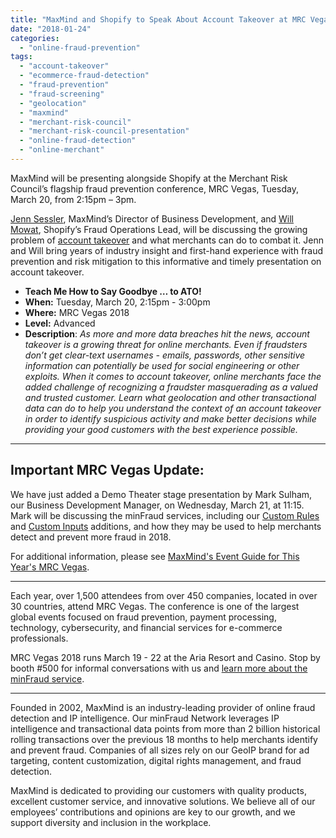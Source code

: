 ```yaml
---
title: "MaxMind and Shopify to Speak About Account Takeover at MRC Vegas"
date: "2018-01-24"
categories:
  - "online-fraud-prevention"
tags:
  - "account-takeover"
  - "ecommerce-fraud-detection"
  - "fraud-prevention"
  - "fraud-screening"
  - "geolocation"
  - "maxmind"
  - "merchant-risk-council"
  - "merchant-risk-council-presentation"
  - "online-fraud-detection"
  - "online-merchant"
---
```


MaxMind will be presenting alongside Shopify at the Merchant Risk Council’s flagship fraud prevention conference, MRC Vegas, Tuesday, March 20, from 2:15pm – 3pm.

[Jenn Sessler](https://s1.goeshow.com/mrc/annual/2018/Vegas18Agenda.cfm?&searchAuthor=Sessler,Jennifer), MaxMind’s Director of Business Development, and [Will Mowat](https://s1.goeshow.com/mrc/annual/2018/Vegas18Agenda.cfm?&searchAuthor=Mowat,Will), Shopify’s Fraud Operations Lead, will be discussing the growing problem of [account takeover](https://blog.maxmind.com/2017/08/16/e-commerce-fraud-101-account-takeover/) and what merchants can do to combat it. Jenn and Will bring years of industry insight and first-hand experience with fraud prevention and risk mitigation to this informative and timely presentation on account takeover.

- **Teach Me How to Say Goodbye … to ATO!**
- **When:** Tuesday, March 20, 2:15pm - 3:00pm
- **Where:** MRC Vegas 2018
- **Level:** Advanced
- **Description**: _As more and more data breaches hit the news, account takeover is a growing threat for online merchants. Even if fraudsters don’t get clear-text usernames - emails, passwords, other sensitive information can potentially be used for social engineering or other exploits. When it comes to account takeover, online merchants face the added challenge of recognizing a fraudster masquerading as a valued and trusted customer. Learn what geolocation and other transactional data can do to help you understand the context of an account takeover in order to identify suspicious activity and make better decisions while providing your good customers with the best experience possible._

* * *

## **Important MRC Vegas Update:**

We have just added a Demo Theater stage presentation by Mark Sulham, our Business Development Manager, on Wednesday, March 21, at 11:15. Mark will be discussing the minFraud services, including our [Custom Rules](https://www.maxmind.com/en/minfraud-custom-rules) and [Custom Inputs](https://www.maxmind.com/en/minfraud-custom-inputs) additions, and how they may be used to help merchants detect and prevent more fraud in 2018.

For additional information, please see [MaxMind's Event Guide for This Year's MRC Vegas](https://wp.me/p3xED4-5Z).

* * *

Each year, over 1,500 attendees from over 450 companies, located in over 30 countries, attend MRC Vegas. The conference is one of the largest global events focused on fraud prevention, payment processing, technology, cybersecurity, and financial services for e-commerce professionals.

MRC Vegas 2018 runs March 19 - 22 at the Aria Resort and Casino. Stop by booth #500 for informal conversations with us and [learn more about the minFraud service](https://www.maxmind.com/en/minfraud-services?pkit_lang=en).

* * *

Founded in 2002, MaxMind is an industry-leading provider of online fraud detection and IP intelligence. Our minFraud Network leverages IP intelligence and transactional data points from more than 2 billion historical rolling transactions over the previous 18 months to help merchants identify and prevent fraud. Companies of all sizes rely on our GeoIP brand for ad targeting, content customization, digital rights management, and fraud detection.

MaxMind is dedicated to providing our customers with quality products, excellent customer service, and innovative solutions. We believe all of our employees’ contributions and opinions are key to our growth, and we support diversity and inclusion in the workplace.
